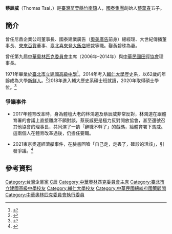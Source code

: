 {{Infobox Officeholder 
|圖像     = 2006TaiwanSportEliteAwards ThomasCWTsai.jpg
|職務1     = 
|就任日期1 = 
|卸任日期1 = 
|姓名     = 蔡辰威
|本名     = 
|字       = 
|號       =  
|其他姓名 = 
|性別     = 男
|籍貫     = 
|出生日期 = {{birth date and age|1952|10|1}}
|出生地點 = {{TWN}}[[苗栗縣|苗栗縣]][[竹南鎮|竹南鎮]]
|逝世日期 = 
|逝世地點 = 
|居處     = 
|安葬地點 = 
|政黨     = 
|職業     = 
|專業     = 
|父母     = 父[[蔡萬春|蔡萬春]]
|配偶     = 黃碧珠
|伴侶     = 
|子女     = 
|親屬     = 
|國籍     = {{ROC}}
|宗教信仰  = 
|學歷     = 
|母校     = 
|網站     = 
|簽名     = 
|腳註     =
|別名     = Thomas Tsai
|著作     = 
}}
{{Infobox EPW 
| educate =
*[[臺北市立建國高級中學|臺北市立建國高級中學]]畢業
*[[輔仁大學|輔仁大學]]歷史系畢業
*[[輔仁大學|輔仁大學]]歷史研究所碩士班畢業
*[[國立中興大學|國立中興大學]]歷史研究所博士班（就讀中）
| past = 
*尼鼎企業公司董事長
*國泰建業廣告（奧美廣告前身）總經理
*大世紀傳播董事長
*來來百貨董事
*臺北喜來登大飯店總裁
*第九屆中華奧會主席（2006年–2014年）
*中華民國田徑協會理事長
}}
'''蔡辰威'''（Thomas Tsai，{{bd|1952年|10月1日||}}）是[[臺灣|臺灣]][[苗栗縣|苗栗縣]][[竹南鎮|竹南鎮]]人，[[國泰集團|國泰集團]]創始人[[蔡萬春|蔡萬春]]五子。

==簡介==
曾任尼鼎企業公司董事長、國泰建業廣告（[[奧美廣告|奧美廣告]]前身）總經理、大世紀傳播董事長、[[來來百貨|來來百貨]]董事、[[臺北喜來登大飯店|臺北喜來登大飯店]]總裁等職。娶黃碧珠為妻。

曾任第九屆[[中華奧林匹克委員會|中華奧林匹克委員會]]主席（2006年–2014年）與[[中華民國田徑協會|中華民國田徑協會]]理事長。

1971年畢業於[[臺北市立建國高級中學|臺北市立建國高級中學]]<ref name=alumnick>{{cite web|author=|title=台北市建國中學校友會第十三屆理監事 名單|url=http://alumni.ck.tp.edu.tw/SupervisorDetail.aspx?iNo=0&id=20181214135122684&p=1|work=建國中學校友會|accessdate=2021-04-24|archive-date=2019-04-05|archive-url=https://web.archive.org/web/20190405030913/http://alumni.ck.tp.edu.tw/SupervisorDetail.aspx?iNo=0&id=20181214135122684&p=1|dead-url=no}}</ref>。2014年考入[[輔仁大學|輔仁大學]]歷史系，以62歲的年齡成為大學[[新鮮人|新鮮人]]。<ref name=nextmg150702>{{cite web|author=劉曉霞|title=【週四最大條】首富家族大老闆 63歲蔡辰威當輔大新鮮人|url=https://tw.nextmgz.com/realtimenews/news/21849342|journal=[[壹週刊|壹週刊]]|date=2015-07-02|accessdate=2021-04-24|archive-date=2021-07-05|archive-url=https://web.archive.org/web/20210705020531/https://tw.nextmgz.com/realtimenews/news/21849342|dead-url=no}}</ref>2018年進入輔大歷史系碩士班就讀，2020年取得碩士學位。<ref name=apple201114>{{cite web|author=戚海倫|title=蘋中人：斜槓董座變身體壇龍頭　蔡辰威|url=https://tw.appledaily.com/headline/20201114/KOFDUD77LVEWLOFRKV6V4BBEYY/|journal=[[蘋果日報_(台灣)|蘋果日報]]|date=2020-11-14|accessdate=2021-04-24|archive-date=2021-07-20|archive-url=https://web.archive.org/web/20210720062154/https://tw.appledaily.com/headline/20201114/KOFDUD77LVEWLOFRKV6V4BBEYY/|dead-url=no}}</ref>


===爭議事件===

*2017年體育改革時，身為體壇大老的林鴻道及蔡辰威非常反對，林鴻道在跟體育署的會議上直接離席不願對談，蔡辰威更是極力反對開放協會，甚至還號召其他協會的理事長，共同演了一齣「辭職不幹了」的戲碼，給體育署下馬威。這兩個人在體育改革過後，仍擔任要職。

* 2021東京奧運經濟艙事件，在臉書回嗆「自己走，走丟了，確診的活該」，引發爭議。<ref>{{cite news|title=蔡辰威嗆選手「自己走，走丟了，確診的活該」|url=https://tw.appledaily.com/sports/20210721/N4ASZVY7K5B53M527C3QKCBLWU/|journal=[[蘋果日報_(台灣)|蘋果日報]]|date=2021-07-21|5=|accessdate=2021-07-21|archive-date=2021-07-21|archive-url=https://web.archive.org/web/20210721141639/https://tw.appledaily.com/sports/20210721/N4ASZVY7K5B53M527C3QKCBLWU/|dead-url=no}}</ref>


== 參考資料 ==
{{Reflist}}


[[Category:台灣企業家|Category:台灣企業家]]
[[Category:蔡福安家族|C辰]]
[[Category:中華奧林匹克委員會主席|Category:中華奧林匹克委員會主席]]
[[Category:臺北市立建國高級中學校友|Category:臺北市立建國高級中學校友]]
[[Category:輔仁大學校友|Category:輔仁大學校友]]
[[Category:中華民國總統府國策顧問|Category:中華民國總統府國策顧問]]
[[Category:中華奧林匹克委員會執行委員|Category:中華奧林匹克委員會執行委員]]